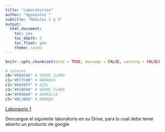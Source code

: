 ```yaml
---
title: "Laboratorios"
author: "dgonzalez "
subtitle: "Módulos 1 y 2" 
output:
  html_document:
    toc: yes
    toc_depth: 2
    toc_float: yes
    theme: cosmo
---
```

```r
knitr::opts_chunk$set(echo = TRUE, message = FALSE, warning = FALSE)

# colores
c0="#0DA5A6" # VERDE CLARO
c1="#E77C00" # NARANJA
c2="#6666FF" # AZUL  
c3="#4CBFBA" # VERDE CLARO  
c4="#E09600" # AMARILLO  
c5="#BC2B6A" # MORADO  

```

[Laboraorio 1](https://colab.research.google.com/drive/1SqxWR-__bhV4weE2XgjfBMny1EukneaF?usp=sharing)

Descargue el siguiente  laboratorio  en su Drive, para lo cual debe tener abierto un producto de google 


